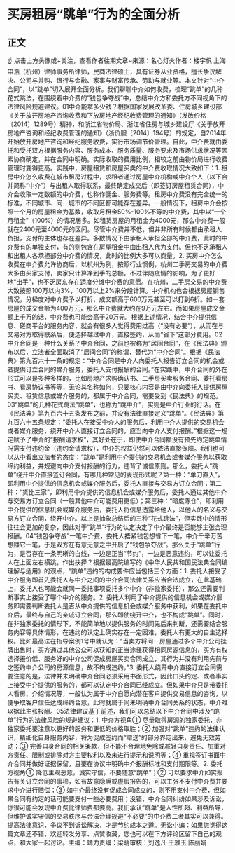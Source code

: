 # 买房租房“跳单”行为的全面分析
## 正文
☝ 点击上方头像或+关注，查看作者往期文章~来源：名心灯火作者：楼宇帆 上海申浩（杭州）律师事务所律师，民商法律硕士，具有证券从业资格，擅长争议解决、公司与并购、银行与金融、家事与财富传承、劳动与就业等。本文针对“中介合同”，以“跳单”切入展开全面分析。我们聊聊中介如何收费，梳理“跳单”的几种花式跳法，在围绕着中介费的“钱包争夺战”中，总结中介方和委托方不同视角下的法律风险规避建议。01中介能拿多少钱？根据国家发展改革委、住房城乡建设部《关于放开房地产咨询收费和下放房地产经纪收费管理的通知》（发改价格〔2014〕1289号）精神，和浙江省物价局、浙江省住房与城乡建设厅《关于放开房地产咨询和经纪收费管理的通知》（浙价服〔2014〕194号）的规定，自2014年开始放开房地产咨询和经纪服务收费，实行市场调节价管理。自此，中介费就由委托和受托双方根据服务内容、服务成本、服务质量、服务要求及市场供求状况等因素协商确定，并在合同中明确。实际收取的费用比例，相较之前由物价局进行收费管理时变得更高。实践中，房屋租赁和房屋买卖的中介费收取情况大致如下：1. 租房中介怎么收费在城市租房过程中，求租者通过房屋中介机构或中介个人（以下合并简称“中介”）与出租人取得联系，最终确定成交后（即签订房屋租赁合同），中介会收取一定数额的中介费，也称作佣金、服务费等。租房中介费没有完全统一的标准，不同城市、同一城市的不同区都可能存在差异。一般情况下，租房中介会按照一个月的房屋租金为基数，收取月租金50%-100%不等的中介费，其中以“一个月租金”（100%）的情况居多。如租赁房屋的月租金为4000元，那么中介费一般就在2400元至4000元的区间。尽管中介费并不低，但并非所有时候都由承租人负担，支付的主体也存在差异。多数情况下由承租人承担全部的中介费，此时的中介费有的单独支付，有的则包含在房屋租金中由出租人代为支付。但也不乏承租人和出租人各承担部分中介费的情况，此时的比例大多可以商量。2. 买房中介怎么收费在中介费允许协商后，以杭州为例，按照行业惯例，杭州二手房交易的中介费大多由买家支付，卖家只计算净到手的总额。不过伴随疫情的影响，为了更好地“出手”，也不乏房东存在适度分摊中介费的意愿。在杭州，二手房交易的中介费大致按照100万以内3%，100万以上2%来分段计算。中介机构也会根据房屋销售情况，分梯度对中介费予以打折，成交额高于600万元甚至可以打到6折。如一套房屋的成交金额为400万元，那么中介费就大约在9万元左右。而如果房屋成交金额上千万的话，中介费也可能会高于20万元。根据上述情况，结合中介提供信息、磋商平台的服务内容，就会有很多人觉得费用过高（“没有必要”），从而在与交易对方取得联系后，便选择越过中介，直接签约，从而“省下”这部分费用。02中介合同是一种什么关系？中介合同，之前也被称为“居间合同”，在《民法典》颁布以后，立法者全面取消了“居间合同”的称谓，替代为“中介合同”。根据《民法典》第九百六十一条的规定：“中介合同是中介人向委托人报告订立合同的机会或者提供订立合同的媒介服务，委托人支付报酬的合同。”在实践中，中介合同的外在形式可以是多种多样的，比如房地产求购确认书、二手房买卖服务合同、委托看房书、看房协议书等等，无论其名称如何，只要核心内容是由中介向委托人提供房屋买卖、租赁信息或媒介服务的，都属于中介合同，需要受到《民法典》的规范。 03“跳单”的几种花式跳法“跳单”，也称为“跳中介”，实则是中介行业的行话。在《民法典》第九百六十五条发布之前，并没有法律直接定义“跳单”。《民法典》第九百六十五条规定：“委托人在接受中介人的服务后，利用中介人提供的交易机会或者媒介服务，绕开中介人直接订立合同的，应当向中介人支付报酬。”根据这一规定赋予了中介的“报酬请求权”，其好处在于，即使中介合同额没有预先约定跳单情况需支付违约金（违约金请求权），中介的权益仍然可以依法直接保障。我们也可以从中看出立法者的态度：“跳单”是利用中介提供的交易机会或者媒介服务以获取缔约利益，并规避向中介支付报酬的行为，违背了诚信原则。那么，委托人“跳单”绕开中介直接签订合同，有哪几种常见的表现形式呢？第一种：“单刀直入”，即利用中介提供的信息机会或媒介服务后，委托人直接与交易方订立合同；第二种：“货比三家”，即利用中介提供的信息机会或媒介服务后，委托人通过其他中介与交易方订立合同（一般其他中介可能费用更低）；第三种：“暗度陈仓”，即利用中介提供的信息机会或媒介服务后，委托人将信息透露给他人，以他人的名义与交易方订立合同，绕开中介。以上是抽象总结后的三种“花式跳法”，但实践中的情形往往会更加的复杂，因此对于“跳单”行为的认定决定了中介最终是否能够主张合理报酬。04“钱包争夺战”一笔中介费，委托人捂紧钱包想省下一笔，中介千辛万苦想赚它一笔，于是双方在有意无意之中开启了“钱包争夺战”。那么关于“跳单”行为，是否存在一条明晰的白线，一边是正当“节约”，一边是恶意违约，可以让委托人在上面左右横跳，作出抉择？根据最高院编写的《中华人民共和国民法典合同编理解与适用》的观点，“跳单”违约的构成要件应当包括三个方面：1. 委托人接受了中介服务即首先委托人与中介之间的中介合同法律关系应当合法成立，在此基础上，委托人也可能会就同一委托事项委托多个中介（非独家委托），那么还需要判断事实上接受了哪个中介的服务。2. 委托人利用了中介提供的信息机会或媒介服务即需要判断委托人是否从中介提供的信息机会或媒介服务中获利，如果在委托中介后，最终与自己的亲戚订立合同，那么即使绕开中介，也不构成“跳单”。同时，在非独家委托的情形下，不能简单地以提供服务的时间先后来判断，还需要结合服务内容等具体情形，在违约的认定上确实存在一定困难，委托人有更大的自主选择权。比如最高法在指导案例1号中就认为：“当卖方将同一房屋通过多个中介公司挂牌出售时，买方通过其他公众可以获知的正当途径获得相同房源信息的，买方有权选择报价低、服务好的中介公司促成房屋买卖合同成立，其行为并没有利用先前与之签约中介公司的房源信息，故不构成违约，”3. 委托人绕开中介直接订立合同需要注意的是，法律并未明确中介合同必须采用书面形式，因此口头约定、或者事实上接受中介提供的服务的，都可以认定中介合同已经成立。但如果中介只是带委托人看房、介绍情况等，一般认为属于中介自愿向潜在客户提供交易信息的咨询，以便争取客户信任达成缔约合意，此时就属于尚未明确中介合同关系的状态，中介难以据此主张报酬。05法律建议基于前述，我们可以总结以下中介合同中涉及“跳单”行为的法律风险的规避建议：1. 中介方视角① 尽量取得房源的独家委托，非独家委托要注意以更好的服务和更低的价格取胜；② 加强对“跳单”违约的法律认识，精细化自身服务内容，将为促成签约而“赠送”的部分界定出来，避免无效劳动；③ 完善自身合同的相关条款，但不能不合理地免除或减轻自身责任、加重对方责任、限制或排除对方主要权利以及未进行提示和说明等；④ 重视签订书面中介合同并做好证据保留，且要在协议中明确中介报酬标准和支付期限等。2. 委托方视角① 降低主观恶意，诚实守信，不要随意“跳单”；② 可以要求中介如实报告有关订立合同的事项，如有故意隐瞒或虚假报告的，可以主张不支付中介费并要求中介进行赔偿；③ 如中介最终没有促成合同成立的，则不用支付中介费，但如果合同有约定的话可能要支付一些必要费用；没错，中介合同纠纷如果涉及诉讼，你很可能会发现中介费比律师费都要高。我们承认“跳单”是人性所趋、利益所导，但维护诚实守信的交易秩序与合法合理规避“不必要”的中介费二者其实可以兼得。提高法律意识，争议不到诉讼解决，才是节约成本之道。无讼小编：如果您觉得这篇文章还不错，欢迎转发分享、点赞收藏，您也可以在下方评论区留下自己的观点，和大家一起讨论。主编：靖力责编：梁萌审核：刘逸凡 王雅玉 陈丽娟